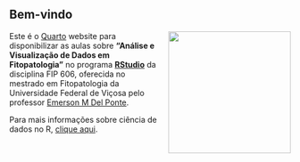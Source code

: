 ## **Bem-vindo**

![](images/plot2.png){style="float: right; padding-left:20px" fig-align="right" width="219"}

Este é o [Quarto](https://quarto.org/) website para disponibilizar as aulas sobre **"Análise e Visualização de Dados em Fitopatologia"** no programa [**RStudio**](https://posit.co/products/open-source/rstudio/) da disciplina FIP 606, oferecida no mestrado em Fitopatologia da Universidade Federal de Viçosa pelo professor [Emerson M Del Ponte](https://emersondelponte.netlify.app/).

Para mais informações sobre ciência de dados no R, [clique aqui](https://r4ds.hadley.nz/).
